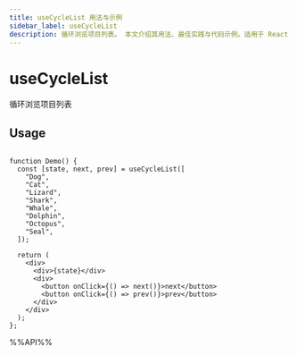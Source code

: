 ```yaml
---
title: useCycleList 用法与示例
sidebar_label: useCycleList
description: 循环浏览项目列表。 本文介绍其用法、最佳实践与代码示例。适用于 React 开发中需要处理副作用的场景。
---
```

# useCycleList

循环浏览项目列表


## Usage

```tsx live

function Demo() {
  const [state, next, prev] = useCycleList([
    "Dog",
    "Cat",
    "Lizard",
    "Shark",
    "Whale",
    "Dolphin",
    "Octopus",
    "Seal",
  ]);

  return (
    <div>
      <div>{state}</div>
      <div>
        <button onClick={() => next()}>next</button>
        <button onClick={() => prev()}>prev</button>
      </div>
    </div>
  );
};

```

%%API%%